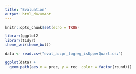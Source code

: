 ```yaml
---
title: "Evaluation"
output: html_document
---
```


```r
knitr::opts_chunk$set(echo = TRUE)
```

```r
library(ggplot2)
library(tidyr)
theme_set(theme_bw())
```

```r
data <- read.csv("eval_aucpr_logreg_isUpperQuart.csv")
```

```r
ggplot(data) +
  geom_path(aes(x = prec, y = rec, color = factor(round)))
```



